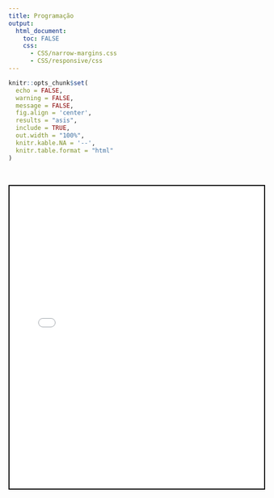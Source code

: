 ```yaml
---
title: Programação
output:
  html_document:
    toc: FALSE
    css:
      - CSS/narrow-margins.css
      - CSS/responsive/css
---
```


<!--install and/or load all R packages-->
```r
knitr::opts_chunk$set(
  echo = FALSE,
  warning = FALSE,
  message = FALSE,
  fig.align = 'center',
  results = "asis",
  include = TRUE,
  out.width = "100%",
  knitr.kable.NA = '--',
  knitr.table.format = "html"
)
```

<br>

<center>

<iframe src="2025/Programação_2025.pdf" style="width:100%; height:600px; border:2px solid black;"></iframe>

</center>

<br>
